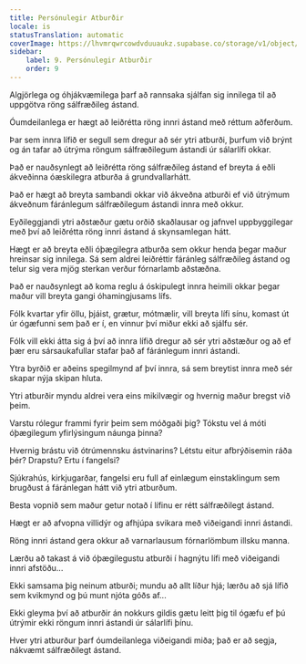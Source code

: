 ```yaml
---
title: Persónulegir Atburðir
locale: is
statusTranslation: automatic
coverImage: https://lhvmrqwrcowdvduuaukz.supabase.co/storage/v1/object/public/strapi-uploads/small_cover-tratado-de-psicologia-revolucionaria.webp-5e15e1cec4e0ebebcde5d7fc7565d8fd.webp
sidebar:
    label: 9. Persónulegir Atburðir
    order: 9
---
```

Algjörlega og óhjákvæmilega þarf að rannsaka sjálfan sig innilega til að uppgötva röng sálfræðileg ástand.

Óumdeilanlega er hægt að leiðrétta röng innri ástand með réttum aðferðum.

Þar sem innra lífið er segull sem dregur að sér ytri atburði, þurfum við brýnt og án tafar að útrýma röngum sálfræðilegum ástandi úr sálarlífi okkar.

Það er nauðsynlegt að leiðrétta röng sálfræðileg ástand ef breyta á eðli ákveðinna óæskilegra atburða á grundvallarhátt.

Það er hægt að breyta sambandi okkar við ákveðna atburði ef við útrýmum ákveðnum fáránlegum sálfræðilegum ástandi innra með okkur.

Eyðileggjandi ytri aðstæður gætu orðið skaðlausar og jafnvel uppbyggilegar með því að leiðrétta röng innri ástand á skynsamlegan hátt.

Hægt er að breyta eðli óþægilegra atburða sem okkur henda þegar maður hreinsar sig innilega. Sá sem aldrei leiðréttir fáránleg sálfræðileg ástand og telur sig vera mjög sterkan verður fórnarlamb aðstæðna.

Það er nauðsynlegt að koma reglu á óskipulegt innra heimili okkar þegar maður vill breyta gangi óhamingjusams lífs.

Fólk kvartar yfir öllu, þjáist, grætur, mótmælir, vill breyta lífi sínu, komast út úr ógæfunni sem það er í, en vinnur því miður ekki að sjálfu sér.

Fólk vill ekki átta sig á því að innra lífið dregur að sér ytri aðstæður og að ef þær eru sársaukafullar stafar það af fáránlegum innri ástandi.

Ytra byrðið er aðeins spegilmynd af því innra, sá sem breytist innra með sér skapar nýja skipan hluta.

Ytri atburðir myndu aldrei vera eins mikilvægir og hvernig maður bregst við þeim.

Varstu rólegur frammi fyrir þeim sem móðgaði þig? Tókstu vel á móti óþægilegum yfirlýsingum náunga þinna?

Hvernig brástu við ótrúmennsku ástvinarins? Létstu eitur afbrýðisemin ráða þér? Drapstu? Ertu í fangelsi?

Sjúkrahús, kirkjugarðar, fangelsi eru full af einlægum einstaklingum sem brugðust á fáránlegan hátt við ytri atburðum.

Besta vopnið sem maður getur notað í lífinu er rétt sálfræðilegt ástand.

Hægt er að afvopna villidýr og afhjúpa svikara með viðeigandi innri ástandi.

Röng innri ástand gera okkur að varnarlausum fórnarlömbum illsku manna.

Lærðu að takast á við óþægilegustu atburði í hagnýtu lífi með viðeigandi innri afstöðu...

Ekki samsama þig neinum atburði; mundu að allt líður hjá; lærðu að sjá lífið sem kvikmynd og þú munt njóta góðs af...

Ekki gleyma því að atburðir án nokkurs gildis gætu leitt þig til ógæfu ef þú útrýmir ekki röngum innri ástandi úr sálarlífi þínu.

Hver ytri atburður þarf óumdeilanlega viðeigandi miða; það er að segja, nákvæmt sálfræðilegt ástand.

